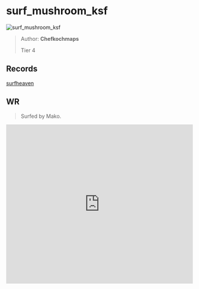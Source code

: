 
# surf_mushroom_ksf

![surf_mushroom_ksf](https://raw.githubusercontent.com/Sayt123/SurfMapPics/Maps-and-bonuses/csgo/surf_mushroom_ksf.jpg)

> Author: **Chefkochmaps**
>
> Tier 4

## Records

[surfheaven](https://surfheaven.eu/map/surf_mushroom_ksf)

## WR

> Surfed by Mako.

<iframe
width="100%"
height="430"
src="https://www.youtube.com/embed/Wj-wV6Oj67g"
frameborder="0"
allow="accelerometer; autoplay; clipboard-write; encrypted-media; gyroscope; picture-in-picture"
allowFullScreen
/>

```md

[Surf Timer] - MaKo finished in 00:41:59 (WR -00:01:01). Improving by 00:01:03
[Surf Timer] - MaKo beat the map record! Rank: 1/392


```
                